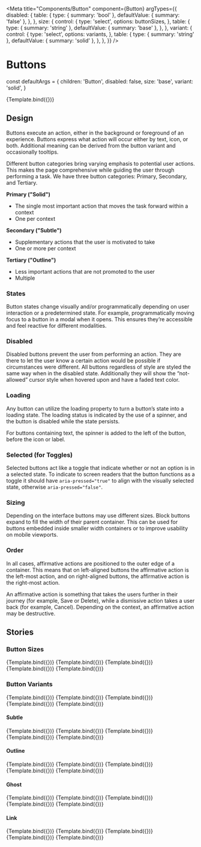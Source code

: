 <!-- Button.stories.mdx-->


<Meta
  title="Components/Button"
  component={Button}
  argTypes={{
    disabled: {
      table: {
        type: { summary: 'bool' },
        defaultValue: { summary: 'false' },
      },
    },
    size: {
      control: {
        type: 'select',
        options: buttonSizes,
      },
      table: {
        type: { summary: 'string' },
        defaultValue: { summary: 'base' },
      },
    },
    variant: {
      control: {
        type: 'select',
        options: variants,
      },
      table: {
        type: { summary: 'string' },
        defaultValue: { summary: 'solid' },
      },
    },
  }}
/>

# Buttons

const defaultArgs = {
  children: 'Button',
  disabled: false,
  size: 'base',
  variant: 'solid',
}

<Canvas>
  <Story name="Default" args={defaultArgs}>
    {Template.bind({})}
  </Story>
</Canvas>

<ArgsTable of={Button} story="^" />

## Design

Buttons execute an action, either in the background or foreground of an experience. Buttons express what action will occur either by text, icon, or both. Additional meaning can be derived from the button variant and occasionally tooltips.

Different button categories bring varying emphasis to potential user actions. This makes the page comprehensive while guiding the user through performing a task. We have three button categories: Primary, Secondary, and Tertiary.

**Primary ("Solid")**

- The single most important action that moves the task forward within a context
- One per context

**Secondary ("Subtle")**

- Supplementary actions that the user is motivated to take
- One or more per context

**Tertiary ("Outline")**

- Less important actions that are not promoted to the user
- Multiple

### States

Button states change visually and/or programmatically depending on user interaction or a predetermined state. For example, programmatically moving focus to a button in a modal when it opens. This ensures they’re accessible and feel reactive for different modalities.

### Disabled

Disabled buttons prevent the user from performing an action. They are there to let the user know a certain action would be possible if circumstances were different. All buttons regardless of style are styled the same way when in the disabled state. Additionally they will show the “not-allowed” cursor style when hovered upon and have a faded text color.

### Loading

Any button can utilize the loading property to turn a button’s state into a loading state. The loading status is indicated by the use of a spinner, and the button is disabled while the state persists.

For buttons containing text, the spinner is added to the left of the button, before the icon or label.

### Selected (for Toggles)

Selected buttons act like a toggle that indicate whether or not an option is in a selected state. To indicate to screen readers that the button functions as a toggle it should have `aria-pressed="true"` to align with the visually selected state, otherwise `aria-pressed="false"`.

### Sizing

Depending on the interface buttons may use different sizes. Block buttons expand to fill the width of their parent container. This can be used for buttons embedded inside smaller width containers or to improve usability on mobile viewports.

### Order

In all cases, affirmative actions are positioned to the outer edge of a container. This means that on left-aligned buttons the affirmative action is the left-most action, and on right-aligned buttons, the affirmative action is the right-most action.

An affirmative action is something that takes the users further in their journey (for example, Save or Delete), while a dismissive action takes a user back (for example, Cancel). Depending on the context, an affirmative action may be destructive.

## Stories

### Button Sizes

<Canvas>
  <Story name="xs" args={{ ...defaultArgs, size: 'xs' }}>
    {Template.bind({})}
  </Story>
  <Story name="sm" args={{ ...defaultArgs, size: 'sm' }}>
    {Template.bind({})}
  </Story>
  <Story name="base" args={{ ...defaultArgs, size: 'base' }}>
    {Template.bind({})}
  </Story>
  <Story name="lg" args={{ ...defaultArgs, size: 'lg' }}>
    {Template.bind({})}
  </Story>
  <Story name="xl" args={{ ...defaultArgs, size: 'xl' }}>
    {Template.bind({})}
  </Story>
</Canvas>

### Button Variants

<Canvas>
  <Story name="Solid" args={{ ...defaultArgs, variant: 'solid' }}>
    {Template.bind({})}
  </Story>
  <Story name="Subtle" args={{ ...defaultArgs, variant: 'subtle' }}>
    {Template.bind({})}
  </Story>
  <Story name="Outline" args={{ ...defaultArgs, variant: 'outline' }}>
    {Template.bind({})}
  </Story>
  <Story name="Ghost" args={{ ...defaultArgs, variant: 'ghost' }}>
    {Template.bind({})}
  </Story>
  <Story name="Link" args={{ ...defaultArgs, variant: 'link' }}>
    {Template.bind({})}
  </Story>
</Canvas>

#### Subtle

<Canvas>
  <Story
    name="xs Subtle"
    args={{ ...defaultArgs, size: 'xs', variant: 'subtle' }}
  >
    {Template.bind({})}
  </Story>
  <Story
    name="sm Subtle"
    args={{ ...defaultArgs, size: 'sm', variant: 'subtle' }}
  >
    {Template.bind({})}
  </Story>
  <Story
    name="base Subtle"
    args={{ ...defaultArgs, size: 'base', variant: 'subtle' }}
  >
    {Template.bind({})}
  </Story>
  <Story
    name="lg Subtle"
    args={{ ...defaultArgs, size: 'lg', variant: 'subtle' }}
  >
    {Template.bind({})}
  </Story>
  <Story
    name="xl Subtle"
    args={{ ...defaultArgs, size: 'xl', variant: 'subtle' }}
  >
    {Template.bind({})}
  </Story>
</Canvas>

#### Outline

<Canvas>
  <Story
    name="xs Outline"
    args={{ ...defaultArgs, size: 'xs', variant: 'outline' }}
  >
    {Template.bind({})}
  </Story>
  <Story
    name="sm Outline"
    args={{ ...defaultArgs, size: 'sm', variant: 'outline' }}
  >
    {Template.bind({})}
  </Story>
  <Story
    name="base Outline"
    args={{ ...defaultArgs, size: 'base', variant: 'outline' }}
  >
    {Template.bind({})}
  </Story>
  <Story
    name="lg Outline"
    args={{ ...defaultArgs, size: 'lg', variant: 'outline' }}
  >
    {Template.bind({})}
  </Story>
  <Story
    name="xl Outline"
    args={{ ...defaultArgs, size: 'xl', variant: 'outline' }}
  >
    {Template.bind({})}
  </Story>
</Canvas>

#### Ghost

<Canvas>
  <Story
    name="xs Ghost"
    args={{ ...defaultArgs, size: 'xs', variant: 'ghost' }}
  >
    {Template.bind({})}
  </Story>
  <Story
    name="sm Ghost"
    args={{ ...defaultArgs, size: 'sm', variant: 'ghost' }}
  >
    {Template.bind({})}
  </Story>
  <Story
    name="base Ghost"
    args={{ ...defaultArgs, size: 'base', variant: 'ghost' }}
  >
    {Template.bind({})}
  </Story>
  <Story
    name="lg Ghost"
    args={{ ...defaultArgs, size: 'lg', variant: 'ghost' }}
  >
    {Template.bind({})}
  </Story>
  <Story
    name="xl Ghost"
    args={{ ...defaultArgs, size: 'xl', variant: 'ghost' }}
  >
    {Template.bind({})}
  </Story>
</Canvas>

#### Link

<Canvas>
  <Story name="xs Link" args={{ ...defaultArgs, size: 'xs', variant: 'link' }}>
    {Template.bind({})}
  </Story>
  <Story name="sm Link" args={{ ...defaultArgs, size: 'sm', variant: 'link' }}>
    {Template.bind({})}
  </Story>
  <Story
    name="base Link"
    args={{ ...defaultArgs, size: 'base', variant: 'link' }}
  >
    {Template.bind({})}
  </Story>
  <Story name="lg Link" args={{ ...defaultArgs, size: 'lg', variant: 'link' }}>
    {Template.bind({})}
  </Story>
  <Story name="xl Link" args={{ ...defaultArgs, size: 'xl', variant: 'link' }}>
    {Template.bind({})}
  </Story>
</Canvas>
